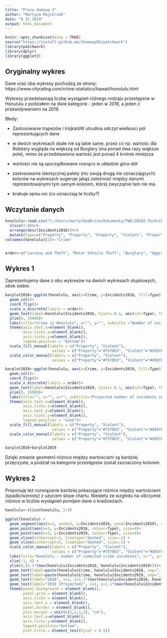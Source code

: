 ```yaml
---
title: "Praca domowa 3"
author: "Martyna Majchrzak"
date: "9 11 2019"
output: html_document
---
```


```r
knitr::opts_chunk$set(echo = TRUE)
source("https://install-github.me/thomasp85/patchwork")
library(patchwork)
library(dplyr)
library(ggplot2)
```

## Oryginalny wykres

Dane oraz oba wykresy pochodzą ze strony: https://www.cityrating.com/crime-statistics/hawaii/honolulu.html

Wykresy przedstawiają liczbę wystąpień różnego rodzaju przestępstw w Honululu z podziałem na dwie kategorie - jeden w 2016, a jeden z przewidywaniami na 2019.

Błedy:

- Zastosowanie trapezów i trójkatóW utrudnia odczyt wielkosci pól reprezentujących dane

- w dwóch wykresach skale nie są takie same, przez co np. wartośc dla Robbery wygląda na większą od Burglary (ma ponad dwa razy większe pole), mimo że przedstawiona wartość jest ponad 4 krotnie mniejsza

- wartości nie są uporządkowane rosnąco w układzie góra-dół

- zastosowanie identycznej palety (nic swoją drogą nie oznaczających) kolorów na wykresach sugeruje jakąś zależność między danymi reprezentowanymi tym samym kolorem, której zwyczajnie tam nie ma.

- brakuje opisu osi (co oznaczają te liczby?)

## Wczytanie danych

```r
honolulu<-read.csv("C:/Users/marty/OneDrive/Dokumenty/TWD/2020Z-TechnikiWizualizacjiDanych/PraceDomowe/TYDZIEN4/MajchrzakMartyna/dane.csv", sep=";")%>%
  slice(1:8)%>%
  arrange(desc(Incidents2016))%>%
  mutate(Type=c("Property", "Property", "Property", "Violent", "Property", "Violent", "Violent", "Violent"))
colnames(honolulu)[1]<-"Crime"


order<-c("Larceny and Theft", "Motor Vehicle Theft", "Burglary", "Aggravated Assault", "Robbery", "Rape", "Arson", "Murder and Manslaughter")
```

## Wykres 1

Zaprezentujemy dane z obu wykresów na dwóch wykresach słupkowych, obok siebie.

```r
barplot2016<-ggplot(honolulu, aes(x=Crime, y=Incidents2016, fill=Type))+
  geom_col()+
  coord_flip()+
  scale_x_discrete(limits = order)+
  geom_text(label=honolulu$Incidents2016, hjust=-0.1, aes(col=Type), fontface="bold", size=3.5)+
  ylim(0, 26000)+
  labs(title="Crime in Honululu", x="", y="", subtitle ="Number of incidents in 2016")+
  theme(axis.text.x=element_blank(),
        axis.ticks.x=element_blank(),
        axis.ticks.y=element_blank(),
        legend.position = "bottom")+
  scale_fill_manual(labels = c("Property", "Violent"), 
                     values = c("Property"="#7570b3", "Violent"="#d95f02"))+
  scale_color_manual(labels = c("Property", "Violent"), 
                     values = c("Property"="#7570b3", "Violent"="#d95f02"))

barplot2019<-ggplot(honolulu, aes(x=Crime, y=Incidents2019, fill=Type))+
  geom_col()+
  coord_flip()+
  scale_x_discrete(limits = order)+
  geom_text(label=honolulu$Incidents2019, hjust=-0.1, aes(col=Type), fontface="bold", size=3.5)+
  ylim(0, 25000)+
  labs(title="", x="", y="", subtitle="Projected number of incidents in 2019")+
  theme(axis.text.x=element_blank(),
        axis.ticks.x=element_blank(),
        axis.text.y=element_blank(),
        axis.ticks.y=element_blank(),
        legend.position = "none")+
  scale_fill_manual(labels = c("Property", "Violent"), 
                     values = c("Property"="#7570b3", "Violent"="#d95f02"))+
  scale_color_manual(labels = c("Property", "Violent"), 
                     values = c("Property"="#7570b3", "Violent"="#d95f02"))

barplot2016+barplot2019

```

Dzięki zmianie geometrii różnice między wartościami są bardziej przejrzyste, a podział na kategorie przestępstw został zaznaczony kolorem. 

## Wykres 2

Proponuję też rozwiązanie bardziej pokazujące różnice między wartościami (spadki/wzrosty) z użyciem slope chartu. Niestety ze wzgledu na olbrzymie różnice w liczbie wystąpień pomijam dane o kradzieżach.

```r
honolulu<-slice(honolulu, 2:8)

ggplot(honolulu) + 
  geom_segment(aes(x=1, xend=2, y=Incidents2016, yend=Incidents2019), size=.75, show.legend=F)+
  geom_point(aes(x=1, y=Incidents2016, colour=Type), size=4)+
  geom_point(aes(x=2, y=Incidents2019, colour=Type), size=4)+
  geom_vline(xintercept=1, linetype="dashed", size=.1) + 
  geom_vline(xintercept=2, linetype="dashed", size=.1) +
  scale_color_manual(labels = c("Property", "Violent"), 
                     values = c("Property"="#7570b3", "Violent"="#d95f02"))+
  labs(title="Honolulu - number of commited crime incidents", x="", y="")+
  xlim(-1, 4) + 
  ylim(0,(1.1*(max(honolulu$Incidents2016, honolulu$Incidents2019))))+
  geom_text(label=paste(honolulu$Crime, honolulu$Incidents2016, sep=", "), aes(y=Incidents2016, x=rep(0.9, NROW(honolulu))), hjust=1, size=2.1)+
  geom_text(label=paste(honolulu$Crime, honolulu$Incidents2019, sep=", "), aes(y=Incidents2019, x=rep(2.1, NROW(honolulu))), hjust=0, size=2.1)+
  geom_text(label="2016", x=1, y=1.1*(max(honolulu$Incidents2016, honolulu$Incidents2019)), hjust=1.2, size=3.5)+
  geom_text(label="2019 (Projected)", x=2, y=1.1*(max(honolulu$Incidents2016, honolulu$Incidents2019)), hjust=-0.2, size=3.5)+
  theme(panel.background = element_blank(), 
        panel.grid = element_blank(),
        axis.ticks = element_blank(),
        axis.text.x = element_blank(),
        panel.border = element_blank(),
        plot.margin = unit(c(1,2,1,2), "cm"),
        axis.text.y=element_blank(),
        axis.ticks.y=element_blank(),
        legend.position="bottom",
        plot.title = element_text(hjust = 0.5))

```